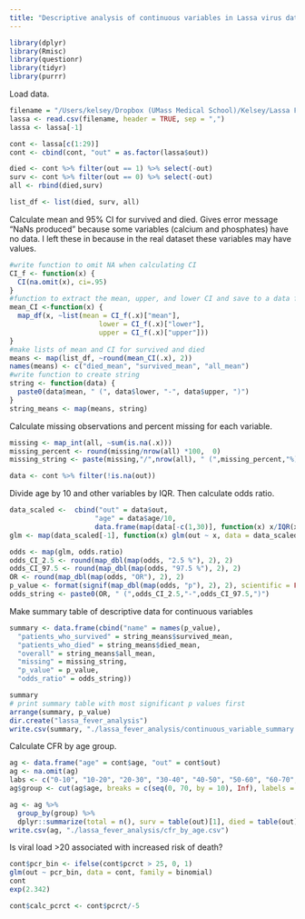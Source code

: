 ```yaml
---
title: "Descriptive analysis of continuous variables in Lassa virus data set"
---
```


```r
library(dplyr)
library(Rmisc)
library(questionr)
library(tidyr)
library(purrr)
```

Load data. 
```r
filename = "/Users/kelsey/Dropbox (UMass Medical School)/Kelsey/Lassa Fever/Data/2018-cleaned.csv"
lassa <- read.csv(filename, header = TRUE, sep = ",")
lassa <- lassa[-1]

cont <- lassa[c(1:29)]
cont <- cbind(cont, "out" = as.factor(lassa$out))

died <- cont %>% filter(out == 1) %>% select(-out)
surv <- cont %>% filter(out == 0) %>% select(-out)
all <- rbind(died,surv)

list_df <- list(died, surv, all)
```

Calculate mean and 95% CI for survived and died. Gives error message "NaNs produced" because some variables (calcium and phosphates) have no data. I left these in because in the real dataset these variables may have values.

```r
#write function to omit NA when calculating CI
CI_f <- function(x) {
  CI(na.omit(x), ci=.95)
}
#function to extract the mean, upper, and lower CI and save to a data frame
mean_CI <-function(x) {
  map_df(x, ~list(mean = CI_f(.x)["mean"], 
                      lower = CI_f(.x)["lower"],
                      upper = CI_f(.x)["upper"]))
}
#make lists of mean and CI for survived and died
means <- map(list_df, ~round(mean_CI(.x), 2))
names(means) <- c("died_mean", "survived_mean", "all_mean")
#write function to create string
string <- function(data) {
  paste0(data$mean, " (", data$lower, "-", data$upper, ")")
}
string_means <- map(means, string)
```


Calculate missing observations and percent missing for each variable.

```r
missing <- map_int(all, ~sum(is.na(.x)))
missing_percent <- round(missing/nrow(all) *100,  0)
missing_string <- paste(missing,"/",nrow(all), " (",missing_percent,"%)",sep = "")

data <- cont %>% filter(!is.na(out))
```

Divide age by 10 and other variables by IQR. Then calculate odds ratio. 

```r
data_scaled <-  cbind("out" = data$out,
                     "age" = data$age/10, 
                     data.frame(map(data[-c(1,30)], function(x) x/IQR(x,na.rm = TRUE))))
glm <- map(data_scaled[-1], function(x) glm(out ~ x, data = data_scaled, family = binomial))
```

```r
odds <- map(glm, odds.ratio)
odds_CI_2.5 <- round(map_dbl(map(odds, "2.5 %"), 2), 2)
odds_CI_97.5 <- round(map_dbl(map(odds, "97.5 %"), 2), 2)
OR <- round(map_dbl(map(odds, "OR"), 2), 2)
p_value <- format(signif(map_dbl(map(odds, "p"), 2), 2), scientific = FALSE)
odds_string <- paste0(OR, " (",odds_CI_2.5,"-",odds_CI_97.5,")")
```
Make summary table of descriptive data for continuous variables

```r
summary <- data.frame(cbind("name" = names(p_value),
  "patients_who_survived" = string_means$survived_mean, 
  "patients_who_died" = string_means$died_mean, 
  "overall" = string_means$all_mean,
  "missing" = missing_string, 
  "p_value" = p_value, 
  "odds_ratio" = odds_string))

summary
# print summary table with most significant p values first
arrange(summary, p_value)
dir.create("lassa_fever_analysis")
write.csv(summary, "./lassa_fever_analysis/continuous_variable_summary.csv")
```

Calculate CFR by age group.

```r
ag <- data.frame("age" = cont$age, "out" = cont$out)
ag <- na.omit(ag)
labs <- c("0-10", "10-20", "20-30", "30-40", "40-50", "50-60", "60-70", "70+")
ag$group <- cut(ag$age, breaks = c(seq(0, 70, by = 10), Inf), labels = labs, right = FALSE)

ag <- ag %>%
  group_by(group) %>%
  dplyr::summarize(total = n(), surv = table(out)[1], died = table(out)[2], CFR = table(out)[2]/n())
write.csv(ag, "./lassa_fever_analysis/cfr_by_age.csv")
```

Is viral load >20 associated with increased risk of death?
```r
cont$pcr_bin <- ifelse(cont$pcrct > 25, 0, 1)
glm(out ~ pcr_bin, data = cont, family = binomial)
cont
exp(2.342)
```

```r
cont$calc_pcrct <- cont$pcrct/-5
```

